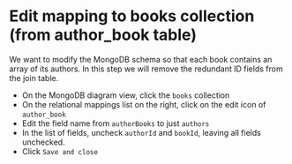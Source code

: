 
# Edit mapping to books collection (from author_book table)

We want to modify the MongoDB schema so that each book contains an array of its authors.
In this step we will remove the redundant ID fields from the join table. 

- On the MongoDB diagram view, click the `books` collection
- On the relational mappings list on the right, click on the edit icon of `author_book`
- Edit the field name from `authorBooks` to just `authors`
- In the list of fields, uncheck `authorId` and `bookId`, leaving all fields unchecked. 
- Click `Save and close`



<Screenshot url="https://www.mongodb.com/products/tools/relational-migrator" src="img/140-image-001.png" alt="Screenshot of the connect modal" />

